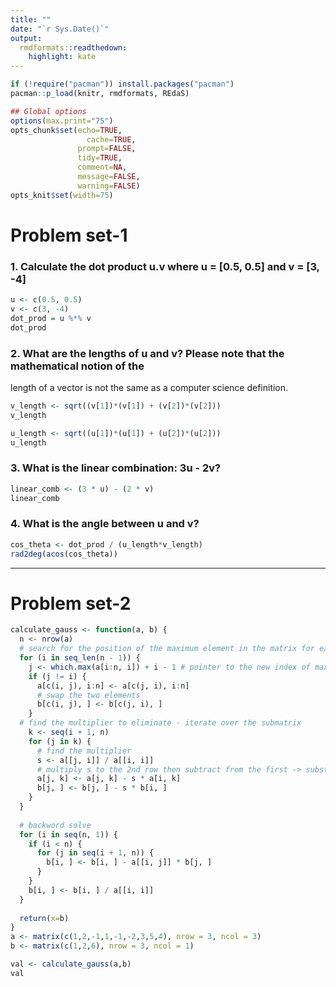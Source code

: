 ```yaml
---
title: ""
date: "`r Sys.Date()`"
output:
  rmdformats::readthedown:
    highlight: kate
---
```

```r
if (!require("pacman")) install.packages("pacman")
pacman::p_load(knitr, rmdformats, REdaS)
```


```r
## Global options
options(max.print="75")
opts_chunk$set(echo=TRUE,
	             cache=TRUE,
               prompt=FALSE,
               tidy=TRUE,
               comment=NA,
               message=FALSE,
               warning=FALSE)
opts_knit$set(width=75)
```

# Problem set-1
### 1. Calculate the dot product u.v where u = [0.5, 0.5] and v = [3, -4]

```r
u <- c(0.5, 0.5)
v <- c(3, -4)
dot_prod = u %*% v
dot_prod
```

### 2. What are the lengths of u and v? Please note that the mathematical notion of the
length of a vector is not the same as a computer science definition.

```r
v_length <- sqrt((v[1])*(v[1]) + (v[2])*(v[2]))
v_length

u_length <- sqrt((u[1])*(u[1]) + (u[2])*(u[2]))
u_length
```

### 3. What is the linear combination: 3u - 2v?

```r
linear_comb <- (3 * u) - (2 * v)
linear_comb
```

### 4. What is the angle between u and v?

```r
cos_theta <- dot_prod / (u_length*v_length)
rad2deg(acos(cos_theta))
```

********************
# Problem set-2

```r
calculate_gauss <- function(a, b) {
  n <- nrow(a)
  # search for the position of the maximum element in the matrix for each column diagonally.
  for (i in seq_len(n - 1)) {
    j <- which.max(a[i:n, i]) + i - 1 # pointer to the new index of max. element in a column
    if (j != i) {
      a[c(i, j), i:n] <- a[c(j, i), i:n]
      # swap the two elements
      b[c(i, j), ] <- b[c(j, i), ]
    }
  # find the multiplier to eliminate - iterate over the submatrix 
    k <- seq(i + 1, n)
    for (j in k) {
      # find the multiplier
      s <- a[[j, i]] / a[[i, i]]
      # multiply s to the 2nd row then subtract from the first -> substitute in the second 
      a[j, k] <- a[j, k] - s * a[i, k]
      b[j, ] <- b[j, ] - s * b[i, ]
    }
  }
  
  # backword solve
  for (i in seq(n, 1)) {
    if (i < n) {
      for (j in seq(i + 1, n)) {
        b[i, ] <- b[i, ] - a[[i, j]] * b[j, ]
      }
    }
    b[i, ] <- b[i, ] / a[[i, i]]
  }
  
  return(x=b)
}
a <- matrix(c(1,2,-1,1,-1,-2,3,5,4), nrow = 3, ncol = 3)
b <- matrix(c(1,2,6), nrow = 3, ncol = 1)

val <- calculate_gauss(a,b)
val

```



